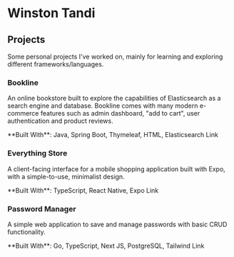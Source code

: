 
# Winston Tandi

<Navbar />

## Projects

Some personal projects I've worked on, mainly for learning and exploring different frameworks/languages.

### Bookline

An online bookstore built to explore the capabilities of Elasticsearch as a search engine and database. Bookline comes with many modern e-commerce features such as admin dashboard, "add to cart", user authentication and product reviews.

<div className="flex flex-row justify-between items-center">
  <span>**Built With**: Java, Spring Boot, Thymeleaf, HTML, Elasticsearch</span>
  <Link href="https://github.com/WinstonT/bookline" target="_blank">
    Link
  </Link>
</div>

### Everything Store

A client-facing interface for a mobile shopping application built with Expo, with a simple-to-use, minimalist design.

<div className="flex flex-row justify-between items-center">
  <span>**Built With**: TypeScript, React Native, Expo</span>
  <Link
    href="https://github.com/WinstonT/react-native-everything-store-app"
    target="_blank"
  >
    Link
  </Link>
</div>

### Password Manager

A simple web application to save and manage passwords with basic CRUD functionality.

<div className="flex flex-row justify-between items-center">
  <span>**Built With**: Go, TypeScript, Next JS, PostgreSQL, Tailwind</span>
  <Link href="https://github.com/WinstonT/password-manager" target="_blank">
    Link
  </Link>
</div>
